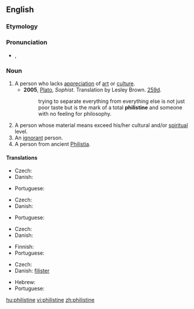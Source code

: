 {{also|Philistine}}
==English==
{{rft}}

===Etymology===
{{rfe}}

===Pronunciation===
* {{a|UK{}} {{IPA|/ˈfɪl.ɪ.staɪn/}}, {{SAMPA|/"fIl.I.staIn/}}

===Noun===
{{en-noun}}

# A person who lacks [[appreciation]] of [[art]] or [[culture]].
#* '''2005''', [[w:Plato|Plato]], ''Sophist''.  Translation by Lesley Brown. [[w:Stephanus pagination|259d]].
#*: trying to separate everything from everything else is not just poor taste but is the mark of a total '''philistine''' and someone with no feeling for philosophy.
# A person whose material means exceed his/her cultural and/or [[spiritual]] level.
# An [[ignorant]] person.
# A person from ancient [[Philistia]].

====Translations====
{{trans-top|person lacking appreciation of culture}}
* Czech: {{t-|cs|barbar|m}}
* Danish: {{t-|da|spidsborger}}
{{trans-mid}}
* Portuguese: {{t-|pt|filisteu|m}}
{{trans-bottom}}

{{trans-top|person with higher material than spiritual level}}
* Czech: {{t-|cs|šosák|m}}
* Danish: {{t-|da|spidsborger}}
{{trans-mid}}
* Portuguese: {{t-|pt|filisteu|m}}
{{trans-bottom}}

{{trans-top|ignorant person}}
* Czech: {{t-|cs|ignorant|m}}
* Danish: {{t-|da|spidsborger}}
{{trans-mid}}
* Finnish: {{t-|fi|filistealainen}}
* Portuguese: {{t-|pt|filisteu|m}}
{{trans-bottom}}

{{trans-top|person from Philistia}}
* Czech: {{t-|cs|Filištín|m}}
* Danish: [[filister]]
{{trans-mid}}
* Hebrew: {{he-translation|פלשתי|P"lishti}} {{m}}
* Portuguese: {{t-|pt|filisteu|m}}
{{trans-bottom}}

[[hu:philistine]]
[[vi:philistine]]
[[zh:philistine]]